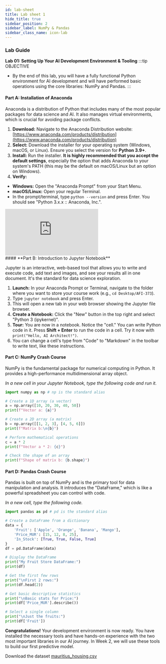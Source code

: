 ```yaml
---
id: lab-sheet
title: Lab sheet 1
hide_title: true
sidebar_position: 2
sidebar_label: NumPy & Pandas
sidebar_class_name: icon-lab
---
```


<ModuleBanner />

### **Lab Guide**

**Lab 01: Setting Up Your AI Development Environment & Tooling**
:::tip OBJECTIVE
- By the end of this lab, you will have a fully functional Python environment for AI development and will have performed basic operations using the core libraries: NumPy and Pandas.
:::
#### **Part A: Installation of Anaconda**

Anaconda is a distribution of Python that includes many of the most popular packages for data science and AI. It also manages virtual environments, which is crucial for avoiding package conflicts.

1.  **Download:** Navigate to the Anaconda Distribution website: [https://www.anaconda.com/products/distribution](https://www.anaconda.com/products/distribution)
2.  **Select:** Download the installer for your operating system (Windows, macOS, or Linux). Ensure you select the version for **Python 3.9+**.
3.  **Install:** Run the installer. **It is highly recommended that you accept the default settings**, especially the option that adds Anaconda to your system's PATH (this may be the default on macOS/Linux but an option on Windows).
4.  **Verify:**
* **Windows:** Open the "Anaconda Prompt" from your Start Menu.
* **macOS/Linux:** Open your regular Terminal.
* In the prompt/terminal, type `python --version` and press Enter. You should see "Python 3.x.x :: Anaconda, Inc.".
 <div class="video-container">
<iframe src="https://www.youtube.com/embed/WOK9HeB-OmY" title="How to Install Anaconda and Jupyter Notebook on Windows 11 (2023)" frameborder="0" allow="accelerometer; autoplay; clipboard-write; encrypted-media; gyroscope; picture-in-picture; web-share" referrerpolicy="strict-origin-when-cross-origin" allowfullscreen></iframe>
</div>
#### **Part B: Introduction to Jupyter Notebook**

Jupyter is an interactive, web-based tool that allows you to write and execute code, add text and images, and see your results all in one document. It's the standard for data science exploration.

1.  **Launch:** In your Anaconda Prompt or Terminal, navigate to the folder where you want to store your course work (e.g., `cd Desktop/AFI-373`).
2.  Type `jupyter notebook` and press Enter.
3.  This will open a new tab in your web browser showing the Jupyter file browser.
4.  **Create a Notebook:** Click the "New" button in the top right and select "Python 3 (ipykernel)".
5.  **Tour:** You are now in a notebook. Notice the "cell." You can write Python code in it. Press **Shift + Enter** to run the code in a cell. Try it now with `print("Hello, AI Architect!")`.
6.  You can change a cell's type from "Code" to "Markdown" in the toolbar to write text, like these instructions.

#### **Part C: NumPy Crash Course**

NumPy is the fundamental package for numerical computing in Python. It provides a high-performance multidimensional array object.

*In a new cell in your Jupyter Notebook, type the following code and run it.*

```python
import numpy as np # np is the standard alias

# Create a 1D array (a vector)
a = np.array([10, 20, 30, 40, 50])
print(f"Vector a: {a}")

# Create a 2D array (a matrix)
b = np.array([[1, 2, 3], [4, 5, 6]])
print(f"Matrix b:\n{b}")

# Perform mathematical operations
c = a * 2
print(f"Vector a * 2: {c}")

# Check the shape of an array
print(f"Shape of matrix b: {b.shape}")
```

#### **Part D: Pandas Crash Course**

Pandas is built on top of NumPy and is the primary tool for data manipulation and analysis. It introduces the "DataFrame," which is like a powerful spreadsheet you can control with code.

*In a new cell, type the following code.*

```python
import pandas as pd # pd is the standard alias

# Create a DataFrame from a dictionary
data = {
    'Fruit': ['Apple', 'Orange', 'Banana', 'Mango'],
    'Price_MUR': [15, 12, 8, 25],
    'In_Stock': [True, True, False, True]
}
df = pd.DataFrame(data)

# Display the DataFrame
print("My Fruit Store DataFrame:")
print(df)

# Get the first few rows
print("\nFirst 2 rows:")
print(df.head(2))

# Get basic descriptive statistics
print("\nBasic stats for Price:")
print(df['Price_MUR'].describe())

# Select a single column
print("\nJust the fruits:")
print(df['Fruit'])
```

**Congratulations\!** Your development environment is now ready. You have installed the necessary tools and have hands-on experience with the two most important libraries in our AI journey. 
In Week 2, we will use these tools to build our first predictive model.

Download the dataset [mauritius_housing.csv](/data/mauritius_housing.csv)
